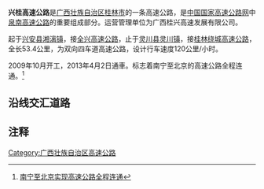 {{中国高速公路信息框
| 编号 = G59/G72
| 名称 = 呼和浩特－北海高速公路（大族堂－兴安）<br />泉州－南宁高速公路（兴安－粟家）
| 自定头部 = [[File:China_Expwy_G59_sign_with_name.svg|90px]] [[File:China_Expwy_G72_sign_with_name.svg|90px]]
| 地圖 = 
| 路線簡稱 = 兴桂
| 最近通車日期 = 2013年4月2日
| 规划总里程 = 53.4
| 起點 = [[桂林市|桂林市]][[兴安县|兴安县]][[湘漓镇|湘漓镇]]
| 終點 = [[桂林市|桂林市]][[灵川县|灵川县]][[灵川镇|灵川镇]]
| 出口處數 = 5
| 服务区数 = 2
}}

'''兴桂高速公路'''是[[广西壮族自治区|广西壮族自治区]][[桂林市|桂林市]]的一条高速公路，是[[中国国家高速公路网|中国国家高速公路网]]中[[泉南高速公路|泉南高速公路]]的重要组成部分。运营管理单位为广西桂兴高速发展有限公司。

起于[[兴安县|兴安县]][[湘漓镇|湘漓镇]]，接[[全兴高速公路|全兴高速公路]]，止于[[灵川县|灵川县]][[灵川镇|灵川镇]]，接[[桂林绕城高速公路|桂林绕城高速公路]]，全长53.4公里，为双向四车道高速公路，设计行车速度120公里/小时。

2009年10月开工，2013年4月2日通車。标志着南宁至北京的高速公路全程连通。<ref>[http://news.xinhuanet.com/local/2013-04/02/c_115250029.htm 南宁至北京实现高速公路全程连通]</ref>

==沿线交汇道路==
{{Start expwy exit box|place=1}}
{{Expwy exit item|place=[[桂林市|桂林市]]<br />[[灵川县|灵川县]]|place rows=3|state=c|type=H|name=粟家|index=104A|dist start=0 km|highway connection={{China Expwy Name|S2201|[[桂林绕城高速公路|桂林绕城高速公路]]|L1=G72|P=Guangxi}}}}
{{Expwy exit item|type=ES|name=灵川服务区|index=}}
{{Expwy exit item|type=E|name=灵川西|index=94|road connection={{中国县道名|112}}}}
{{Expwy exit item|place=[[桂林市|桂林市]]<br />[[兴安县|兴安县]]|place rows=6|type=E|name=溶江|index=66|road connection={{中国国道名|322}}}}
{{Expwy exit item|type=ES|name=溶江服务区|index=}}
{{Expwy exit item|state=c|type=H|name=大族堂|highway connection={{China Expwy Name|G59|[[资兴高速公路|资兴高速公路]]}}}}
{{Expwy exit item|state=c|type=E|name=兴安城南|alias=严关|index=54|road connection={{中国国道名|322}}}}
{{Expwy exit item|state=c|type=EP|name=兴安停车区|index=}}
{{Expwy exit item|state=c|type=E|name=兴安|index=43|dist start=53.401 km|highway connection={{China Expwy Name|G72|[[全兴高速公路|全兴高速公路]]|L1=G59}}|road connection={{中国国道名|322}}}}

{{End expwy exit box|place=1}}

==注释==
{{reflist}}
{{广西壮族自治区高速公路}}
[[Category:广西壮族自治区高速公路|Category:广西壮族自治区高速公路]]